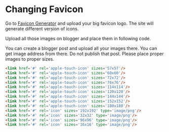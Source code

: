 # Changing Favicon 

Go to [Favicon Generator](https://www.ionos.ca/tools/favicon-generator#tool) and upload your big favicon logo. The site will generate different version of icons.

Upload all those images on blogger and place them in following code. 

 
<Callout type="info" emoji="ℹ️">
  You can create a blogger post and upload all your images there. You can get image address from there. Do not publish that post.
</Callout>

<Callout type="warning" emoji="⚠️">
  Please place proper images to proper sizes.
</Callout>

```html showLineNumbers copy
<link href='#' rel='apple-touch-icon' sizes='57x57'/>
<link href='#' rel='apple-touch-icon' sizes='60x60'/>
<link href='#' rel='apple-touch-icon' sizes='72x72'/>
<link href='#' rel='apple-touch-icon' sizes='76x76'/>
<link href='#' rel='apple-touch-icon' sizes='114x114'/>
<link href='#' rel='apple-touch-icon' sizes='120x120'/>
<link href='#' rel='apple-touch-icon' sizes='144x144'/>
<link href='#' rel='apple-touch-icon' sizes='152x152'/>
<link href='#' rel='apple-touch-icon' sizes='180x180'/>
<link href='#' rel='icon' sizes='192x192' type='image/png'/>
<link href='#' rel='icon' sizes='32x32' type='image/png'/>
<link href='#' rel='icon' sizes='96x96' type='image/png'/>
<link href='#' rel='icon' sizes='16x16' type='image/png'/>
```